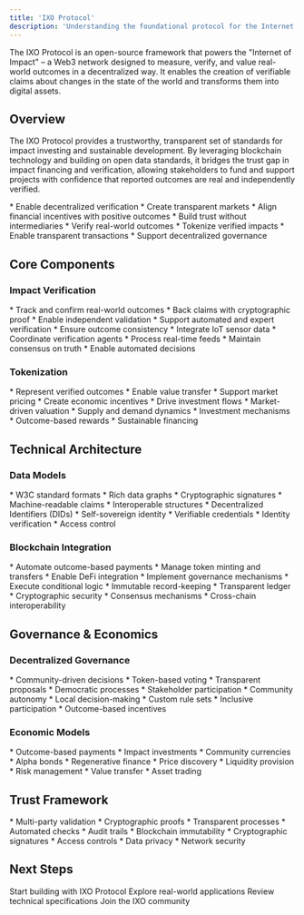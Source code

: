 ```yaml
---
title: 'IXO Protocol'
description: 'Understanding the foundational protocol for the Internet of Impact'
---
```


<Tip>
The IXO Protocol is an open-source framework that powers the "Internet of Impact" – a Web3 network designed to measure, verify, and value real-world outcomes in a decentralized way. It enables the creation of verifiable claims about changes in the state of the world and transforms them into digital assets.
</Tip>

## Overview

The IXO Protocol provides a trustworthy, transparent set of standards for impact investing and sustainable development. By leveraging blockchain technology and building on open data standards, it bridges the trust gap in impact financing and verification, allowing stakeholders to fund and support projects with confidence that reported outcomes are real and independently verified.

<CardGroup>
  <Card title="Purpose" icon="bullseye">
    * Enable decentralized verification
    * Create transparent markets
    * Align financial incentives with positive outcomes
    * Build trust without intermediaries
  </Card>

  <Card title="Core Functions" icon="gears">
    * Verify real-world outcomes
    * Tokenize verified impacts
    * Enable transparent transactions
    * Support decentralized governance
  </Card>
</CardGroup>

## Core Components

### Impact Verification
<AccordionGroup>
  <Accordion title="Verifiable Claims">
    * Track and confirm real-world outcomes
    * Back claims with cryptographic proof
    * Enable independent validation
    * Support automated and expert verification
    * Ensure outcome consistency
  </Accordion>

  <Accordion title="Oracle services">
    * Integrate IoT sensor data
    * Coordinate verification agents
    * Process real-time feeds
    * Maintain consensus on truth
    * Enable automated decisions
  </Accordion>
</AccordionGroup>

### Tokenization
<AccordionGroup>
  <Accordion title="Impact Tokens">
    * Represent verified outcomes
    * Enable value transfer
    * Support market pricing
    * Create economic incentives
    * Drive investment flows
  </Accordion>

  <Accordion title="Token Economics">
    * Market-driven valuation
    * Supply and demand dynamics
    * Investment mechanisms
    * Outcome-based rewards
    * Sustainable financing
  </Accordion>
</AccordionGroup>

## Technical Architecture

### Data Models
<CardGroup>
  <Card title="Verifiable Credentials" icon="id-card">
    * W3C standard formats
    * Rich data graphs
    * Cryptographic signatures
    * Machine-readable claims
    * Interoperable structures
  </Card>

  <Card title="Identity Framework" icon="fingerprint">
    * Decentralized Identifiers (DIDs)
    * Self-sovereign identity
    * Verifiable credentials
    * Identity verification
    * Access control
  </Card>
</CardGroup>

### Blockchain Integration
<AccordionGroup>
  <Accordion title="Smart Contracts">
    * Automate outcome-based payments
    * Manage token minting and transfers
    * Enable DeFi integration
    * Implement governance mechanisms
    * Execute conditional logic
  </Accordion>

  <Accordion title="Transaction Layer">
    * Immutable record-keeping
    * Transparent ledger
    * Cryptographic security
    * Consensus mechanisms
    * Cross-chain interoperability
  </Accordion>
</AccordionGroup>

## Governance & Economics

### Decentralized Governance
<CardGroup>
  <Card title="Protocol Governance" icon="gavel">
    * Community-driven decisions
    * Token-based voting
    * Transparent proposals
    * Democratic processes
    * Stakeholder participation
  </Card>

  <Card title="Local Governance" icon="users">
    * Community autonomy
    * Local decision-making
    * Custom rule sets
    * Inclusive participation
    * Outcome-based incentives
  </Card>
</CardGroup>

### Economic Models
<AccordionGroup>
  <Accordion title="Impact Finance">
    * Outcome-based payments
    * Impact investments
    * Community currencies
    * Alpha bonds
    * Regenerative finance
  </Accordion>

  <Accordion title="Market Mechanisms">
    * Price discovery
    * Liquidity provision
    * Risk management
    * Value transfer
    * Asset trading
  </Accordion>
</AccordionGroup>

## Trust Framework

<CardGroup>
  <Card title="Verification" icon="shield-check">
    * Multi-party validation
    * Cryptographic proofs
    * Transparent processes
    * Automated checks
    * Audit trails
  </Card>

  <Card title="Security" icon="lock">
    * Blockchain immutability
    * Cryptographic signatures
    * Access controls
    * Data privacy
    * Network security
  </Card>
</CardGroup>

## Next Steps

<CardGroup>
  <Card title="Developer Guide" icon="code" href="/guides/dev/introduction">
    Start building with IXO Protocol
  </Card>
  <Card title="Use Cases" icon="lightbulb" href="/use-cases/intro-usecases">
    Explore real-world applications
  </Card>
  <Card title="Technical Docs" icon="book" href="/api-reference">
    Review technical specifications
  </Card>
  <Card title="Community" icon="people-group" href="https://ixofoundation.slack.com">
    Join the IXO community
  </Card>
</CardGroup>
